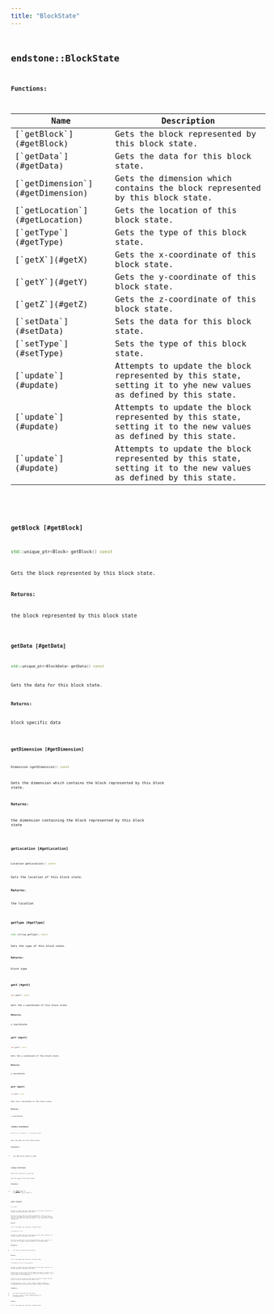 ```yaml
---
title: "BlockState"
---
```


## <code className="doc-symbol doc-symbol-class"/> endstone::BlockState

















**Functions:**

<table>
<thead>
   <tr>
      <th>Name</th>
      <th>Description</th>
   </tr>
</thead>
<tbody>
<tr key="classendstone_1_1_block_state_1af4b36588a23e8df26ea57425c206265f">
    <td>[`getBlock`](#getBlock)</td>
    <td>Gets the block represented by this block state.</td>
</tr>
<tr key="classendstone_1_1_block_state_1a18ebe2b1c527ebb7b915157bb2d0c557">
    <td>[`getData`](#getData)</td>
    <td>Gets the data for this block state.</td>
</tr>
<tr key="classendstone_1_1_block_state_1a0d30c01fe70f8e5b591a23fe36490738">
    <td>[`getDimension`](#getDimension)</td>
    <td>Gets the dimension which contains the block represented by this block state.</td>
</tr>
<tr key="classendstone_1_1_block_state_1a6f8f4a475c2c955b1a883877d9b4baf5">
    <td>[`getLocation`](#getLocation)</td>
    <td>Gets the location of this block state.</td>
</tr>
<tr key="classendstone_1_1_block_state_1ae5c5fbb7989498006f3e7e48d76e10cf">
    <td>[`getType`](#getType)</td>
    <td>Gets the type of this block state.</td>
</tr>
<tr key="classendstone_1_1_block_state_1a465f89196adeb9f1cb76b1425f8b1856">
    <td>[`getX`](#getX)</td>
    <td>Gets the x-coordinate of this block state.</td>
</tr>
<tr key="classendstone_1_1_block_state_1a26cb455d3bb6d9ab6f703d1df14c9232">
    <td>[`getY`](#getY)</td>
    <td>Gets the y-coordinate of this block state.</td>
</tr>
<tr key="classendstone_1_1_block_state_1a1d4ccdc3539f2d549ef3d98393bb89af">
    <td>[`getZ`](#getZ)</td>
    <td>Gets the z-coordinate of this block state.</td>
</tr>
<tr key="classendstone_1_1_block_state_1a97427ac349aacfcc0d617ec52fb33ff8">
    <td>[`setData`](#setData)</td>
    <td>Sets the data for this block state.</td>
</tr>
<tr key="classendstone_1_1_block_state_1a54629f4faa893e30d1ef4d4ac15bf147">
    <td>[`setType`](#setType)</td>
    <td>Sets the type of this block state.</td>
</tr>
<tr key="classendstone_1_1_block_state_1aeaca92e63b3fa7bf37eb82e59bb9a45d">
    <td>[`update`](#update)</td>
    <td>Attempts to update the block represented by this state, setting it to yhe new values as defined by this state.</td>
</tr>
<tr key="classendstone_1_1_block_state_1a4d603b37f4b38df4151ced22c7f78331">
    <td>[`update`](#update)</td>
    <td>Attempts to update the block represented by this state, setting it to the new values as defined by this state.</td>
</tr>
<tr key="classendstone_1_1_block_state_1a6bb9b025f0e02b8ec732e6a74c27b599">
    <td>[`update`](#update)</td>
    <td>Attempts to update the block represented by this state, setting it to the new values as defined by this state.</td>
</tr>
</tbody>
</table>

### <code className="doc-symbol doc-symbol-function"/> getBlock [#getBlock]

```cpp
std::unique_ptr<Block> getBlock() const
```

Gets the block represented by this block state.





**Returns:**

the block represented by this block state 





        
### <code className="doc-symbol doc-symbol-function"/> getData [#getData]

```cpp
std::unique_ptr<BlockData> getData() const
```

Gets the data for this block state.





**Returns:**

block specific data 





        
### <code className="doc-symbol doc-symbol-function"/> getDimension [#getDimension]

```cpp
Dimension &getDimension() const
```

Gets the dimension which contains the block represented by this block state.





**Returns:**

the dimension containing the block represented by this block state 





        
### <code className="doc-symbol doc-symbol-function"/> getLocation [#getLocation]

```cpp
Location getLocation() const
```

Gets the location of this block state.





**Returns:**

the location 





        
### <code className="doc-symbol doc-symbol-function"/> getType [#getType]

```cpp
std::string getType() const
```

Gets the type of this block state.





**Returns:**

block type 





        
### <code className="doc-symbol doc-symbol-function"/> getX [#getX]

```cpp
int getX() const
```

Gets the x-coordinate of this block state.





**Returns:**

x-coordinate 





        
### <code className="doc-symbol doc-symbol-function"/> getY [#getY]

```cpp
int getY() const
```

Gets the y-coordinate of this block state.





**Returns:**

y-coordinate 





        
### <code className="doc-symbol doc-symbol-function"/> getZ [#getZ]

```cpp
int getZ() const
```

Gets the z-coordinate of this block state.





**Returns:**

z-coordinate 





        
### <code className="doc-symbol doc-symbol-function"/> setData [#setData]

```cpp
Result<void> setData(const BlockData &data)
```

Sets the data for this block state.





**Parameters:**


* `data` New block specific data 




        
### <code className="doc-symbol doc-symbol-function"/> setType [#setType]

```cpp
Result<void> setType(std::string type)
```

Sets the type of this block state.





**Parameters:**


* `type` [**Block**](classendstone_1_1_block.md) type to change this block state to 




        
### <code className="doc-symbol doc-symbol-function"/> update [#update]



```cpp
bool update()
```

Attempts to update the block represented by this state, setting it to yhe new values as defined by this state.



This has the same effect as calling update(false). That is to say, this will not modify the state of a block if it is no longer the same type as it was when this state was taken. It will return false in this eventuality.




**Returns:**

true if the update was successful, otherwise false 





        

```cpp
bool update(bool force)
```

Attempts to update the block represented by this state, setting it to the new values as defined by this state.



This has the same effect as calling update(force, true). That is to say, this will trigger a physics update to surrounding blocks.




**Parameters:**


* `force` true to forcefully set the state 



**Returns:**

true if the update was successful, otherwise false 





        

```cpp
bool update(bool force, bool apply_physics)
```

Attempts to update the block represented by this state, setting it to the new values as defined by this state.



Unless force is true, this will not modify the state of a block if it is no longer the same type as it was when this state was taken. It will return false in this eventuality. 


If force is true, it will set the type of the block to match the new state, set the state data and then return true. 


If apply\_physics is true, it will trigger a physics update on surrounding blocks which could cause them to update or disappear.




**Parameters:**


* `force` true to forcefully set the state 
* `apply_physics` false to cancel updating physics on surrounding blocks 



**Returns:**

true if the update was successful, otherwise false 





        